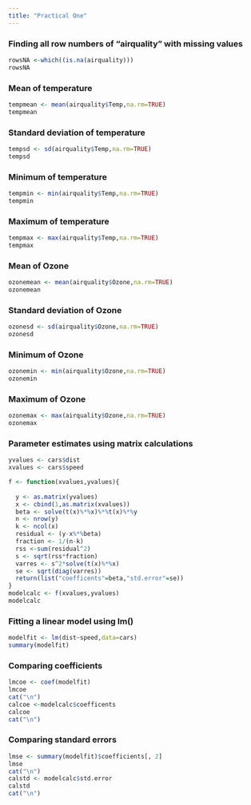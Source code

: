 ```yaml
---
title: "Practical One"
---
```


### Finding all row numbers of "airquality" with missing values

```r
rowsNA <-which((is.na(airquality))) 
rowsNA
```

### Mean of temperature

```r
tempmean <- mean(airquality$Temp,na.rm=TRUE)
tempmean
```

### Standard deviation of temperature

```r
tempsd <- sd(airquality$Temp,na.rm=TRUE) 
tempsd
```

### Minimum of temperature

```r
tempmin <- min(airquality$Temp,na.rm=TRUE)  
tempmin
```

### Maximum of temperature

```r
tempmax <- max(airquality$Temp,na.rm=TRUE) 
tempmax
```

### Mean of Ozone

```r
ozonemean <- mean(airquality$Ozone,na.rm=TRUE) 
ozonemean
```

### Standard deviation of Ozone

```r
ozonesd <- sd(airquality$Ozone,na.rm=TRUE)
ozonesd
```

### Minimum of Ozone

```r
ozonemin <- min(airquality$Ozone,na.rm=TRUE) 
ozonemin
```

### Maximum of Ozone

```r
ozonemax <- max(airquality$Ozone,na.rm=TRUE) 
ozonemax
```

### Parameter estimates using matrix calculations

```r
yvalues <- cars$dist 
xvalues <- cars$speed 

f <- function(xvalues,yvalues){
 
  y <- as.matrix(yvalues)
  x <- cbind(1,as.matrix(xvalues))
  beta <- solve(t(x)%*%x)%*%t(x)%*%y
  n <- nrow(y)
  k <- ncol(x)
  residual <- (y-x%*%beta)
  fraction <- 1/(n-k)
  rss <-sum(residual^2)
  s <- sqrt(rss*fraction)
  varres <- s^2*solve(t(x)%*%x)
  se <- sqrt(diag(varres))
  return(list("coefficents"=beta,"std.error"=se))
}
modelcalc <- f(xvalues,yvalues)
modelcalc 

```

### Fitting a linear model using lm()

```r
modelfit <- lm(dist~speed,data=cars) 
summary(modelfit) 
```

### Comparing coefficients

```r
lmcoe <- coef(modelfit)
lmcoe
cat("\n")
calcoe <-modelcalc$coefficents
calcoe 
cat("\n")
```

### Comparing standard errors

```r
lmse <- summary(modelfit)$coefficients[, 2]
lmse
cat("\n")
calstd <- modelcalc$std.error
calstd
cat("\n")
```
